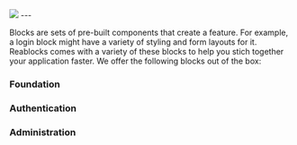 

<div className="my-0 mx-auto text-white text-center flex flex-col">
  <img
    className="mx-auto mb-8 mt-8"
    src={img.src}
  />
  ---
</div>

Blocks are sets of pre-built components that create a feature. For example, a login
block might have a variety of styling and form layouts for it. Reablocks comes with
a variety of these blocks to help you stich together your application faster.
We offer the following blocks out of the box:

### Foundation
<Cards>
  <Card title="😱 Not Found" href="/blocks/foundation/not-found" />
  <Card title="❌ Empty State" href="/blocks/foundation/empty-state" />
  <Card title="🗣️ Contact" href="/blocks/foundation/contact" />
</Cards>

### Authentication
<Cards>
  <Card title="🔐 Login" href="/blocks/authentication/login" />
  <Card title="🤷‍♂️ Forgot Password" href="/blocks/authentication/forgot-password" />
  <Card title="📝 Register" href="/blocks/authentication/register" />
  <Card title="☎️ MFA" href="/blocks/authentication/mfa" />
</Cards>

### Administration
<Cards>
  <Card title="👦 Profile" href="/blocks/administration/profile" />
  <Card title="💰 Pricing" href="/blocks/administration/pricing" />
  <Card title="💸 Billing" href="/blocks/administration/billing" />
  <Card title="👬 Team" href="/blocks/administration/team" />
</Cards>